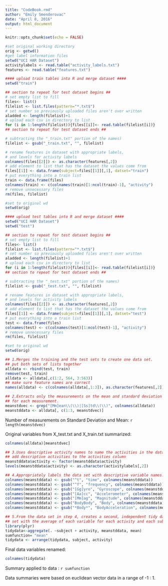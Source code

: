```yaml
---
title: "CodeBook.rmd"
author: "Emily Smenderovac"
date: "April 8, 2016"
output: html_document
---
```


```r
knitr::opts_chunk$set(echo = FALSE)
```


```r
#set original working directory
orig <- getwd()
#get label information files
setwd("UCI HAR Dataset")
activitylabels <- read.table("activity_labels.txt")
features <- read.table("features.txt")

#### upload train tables into R and merge dataset ####
setwd("train")

## section to repeat for test dataset begins ##
# set empty list to fill
files<- list()
filelist <- list.files(pattern="*.txt$")
# set number so previously uploaded files aren't over written
aladded <- length(filelist)+1
# upload each csv in directory to list
for (i in 1:length(filelist)){files[[i]]<- read.table(filelist[i])}
## section to repeat for test dataset ends ##

# subtracting the "_train.txt" portion of the names)
filelist <- gsub("_train.txt", "", filelist)

# rename features in dataset with appropriate labels, 
# and levels for activity labels
colnames(files[[2]]) <- as.character(features[,2])
# add element to list that has the dataset the values come from
files[[1]] <- data.frame(subject=files[[1]][,1], datset="train")
# put everything into a train list
train <- data.frame(files)
colnames(train) <- c(colnames(train)[1:ncol(train)-1], "activity")
# remove unnecessary files
rm(files, filelist)

#set to original wd
setwd(orig)

#### upload test tables into R and merge dataset ####
setwd("UCI HAR Dataset")
setwd("test")

## section to repeat for test dataset begins ##
# set empty list to fill
files<- list()
filelist <- list.files(pattern="*.txt$")
# set number so previously uploaded files aren't over written
aladded <- length(filelist)+1
# upload each csv in directory to list
for (i in 1:length(filelist)){files[[i]]<- read.table(filelist[i])}
## section to repeat for test dataset ends ##

# subtracting the "_test.txt" portion of the names)
filelist <- gsub("_test.txt", "", filelist)

# rename features in dataset with appropriate labels, 
# and levels for activity labels
colnames(files[[2]]) <- as.character(features[,2])
# add element to list that has the dataset the values come from
files[[1]] <- data.frame(subject=files[[1]][,1], datset="test")
# put everything into a train list
test <- data.frame(files)
colnames(test) <- c(colnames(test)[1:ncol(test)-1], "activity")
# remove unnecessary files
rm(files, filelist)

#set to original wd
setwd(orig)

```


```r
## 1.Merges the training and the test sets to create one data set.
## put both sets of lists together
alldata <- rbind(test, train)
remove(test, train)
alldata <- alldata[,c(1:2, 564, 3:563)]
## make sure feature names are correct
names(alldata) <- c(colnames(alldata[,1:3]), as.character(features[,2]))
```


```r
## 2.Extracts only the measurements on the mean and standard deviation 
## for each measurement. 
meanstdvec <- grep("[Mm]ean\\(\\)|[Ss]td\\(\\)", colnames(alldata))
meanstddata <- alldata[, c(1:3, meanstdvec)]
```
Number of measurements on Standard Deviation and Mean: `r length(meanstdvec)`

Original variables from X_test.txt and X_train.txt summarized: 

```r
colnames(alldata)[meanstdvec]
```

```r
## 3.Uses descriptive activity names to name the activities in the data set
## add descriptive activities to the activities column
meanstddata$activity <- factor(meanstddata$activity)
levels(meanstddata$activity) <- as.character(activitylabels[,2])
```

```r
## 4.Appropriately labels the data set with descriptive variable names.
colnames(meanstddata) <- gsub("^t", "time", colnames(meanstddata))
colnames(meanstddata) <- gsub("^f", "frequency", colnames(meanstddata))
colnames(meanstddata) <- gsub("[Gg]yro", "Gyroscope", colnames(meanstddata))
colnames(meanstddata) <- gsub("[Aa]cc", "Accelerometer", colnames(meanstddata))
colnames(meanstddata) <- gsub("[Mm]ag", "Magnitude", colnames(meanstddata))
colnames(meanstddata) <- gsub("BodyBody", "Body", colnames(meanstddata))
colnames(meanstddata) <- gsub("*Body*", "BodyAcceleration", colnames(meanstddata))

## 5.From the data set in step 4, creates a second, independent tidy data 
## set with the average of each variable for each activity and each subject.
library(plyr)
tidydata<-aggregate(. ~subject + activity, meanstddata, mean)
sumfunction= "mean"
tidydata <- arrange(tidydata, subject, activity)
```
Final data variables renamed:
```r
colnames(tidydata)
```
Summary applied to data :  `r sumfunction`

Data summaries were based on euclidean vector data in a range of -1 : 1.






